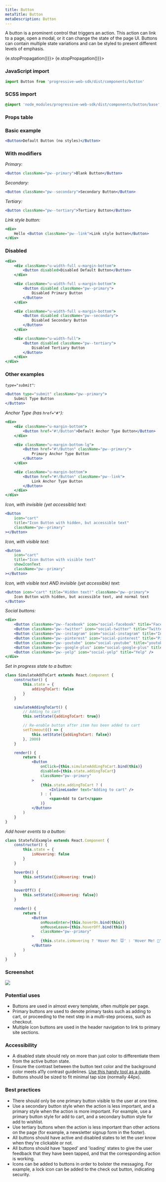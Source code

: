 ```yaml
---
title: Button
metaTitle: Button
metaDescription: Button
---
```



<div class="component-intro">

A button is a prominent control that triggers an action. This action can link to a page, open a modal, or it can change the state of the page UI. Buttons can contain multiple state variations and can be styled to present different levels of emphasis.

</div>

<div onClick={(e) => {e.stopPropagation()}}>
<Tabs activeIndex={0} className="devcenter">
<TabsPanel title="Code" onClick={(e) => {e.stopPropagation()}}>

### JavaScript import

```jsx
import Button from 'progressive-web-sdk/dist/components/button'
```

### SCSS import

```scss
@import 'node_modules/progressive-web-sdk/dist/components/button/base';
```

### Props table

<PropsTable propMetaData={props.componentMetadata.childrenComponentProp} />

### Basic example

```jsx react-live=true
<Button>Default Button (no styles)</Button>
```

### With modifiers

_Primary:_

```jsx react-live=true
<Button className="pw--primary">Blank Button</Button>
```

_Secondary:_

```jsx react-live=true
<Button className="pw--secondary">Secondary Button</Button>
```

_Tertiary:_

```jsx react-live=true
<Button className="pw--tertiary">Tertiary Button</Button>
```

_Link style button:_

```jsx react-live=true
<div>
    Hello <Button className="pw--link">Link style button</Button>
</div>
```

### Disabled

```jsx react-live=true
<div>
    <div className="u-width-full u-margin-bottom">
        <Button disabled>Disabled Default Button</Button>
    </div>

    <div className="u-width-full u-margin-bottom">
        <Button disabled className="pw--primary">
            Disabled Primary Button
        </Button>
    </div>

    <div className="u-width-full u-margin-bottom">
        <Button disabled className="pw--secondary">
            Disabled Secondary Button
        </Button>
    </div>

    <div className="u-width-full">
        <Button disabled className="pw--tertiary">
            Disabled Tertiary Button
        </Button>
    </div>
</div>
```

### Other examples

_`type="submit"`:_

```jsx react-live=true
<Button type="submit" className="pw--primary">
    Submit Type Button
</Button>
```

_Anchor Type (has `href="#"`):_

```jsx react-live=true
<div>
    <div className="u-margin-bottom">
        <Button href="#!/Button">Default Anchor Type Button</Button>
    </div>

    <div className="u-margin-bottom-lg">
        <Button href="#!/Button" className="pw--primary">
            Primary Anchor Type Button
        </Button>
    </div>

    <div className="u-margin-bottom">
        <Button href="#!/Button" className="pw--link">
            Link Anchor Type Button
        </Button>
    </div>
</div>
```

_Icon, with invisible (yet accessible) text:_

```jsx react-live=true
<Button
    icon="cart"
    title="Icon Button with hidden, but accessible text"
    className="pw--primary"
></Button>
```

_Icon, with visible text:_

```jsx react-live=true
<Button
    icon="cart"
    title="Icon Button with visible text"
    showIconText
    className="pw--primary"
></Button>
```

_Icon, with visible text AND invisible (yet accessible) text:_

```jsx react-live=true
<Button icon="cart" title="Hidden text!" className="pw--primary">
    Icon Button with hidden, but accessible text, and normal text
</Button>
```

_Social buttons:_

```jsx react-live=true
<div>
    <Button className="pw--facebook" icon="social-facebook" title="Facebook" />
    <Button className="pw--twitter" icon="social-twitter" title="Twitter" />
    <Button className="pw--instagram" icon="social-instagram" title="Instagram" />
    <Button className="pw--pinterest" icon="social-pinterest" title="Pinterest" />
    <Button className="pw--youtube" icon="social-youtube" title="youtube" />
    <Button className="pw--google-plus" icon="social-google-plus" title="Google Plus" />
    <Button className="pw--yelp" icon="social-yelp" title="Yelp" />
</div>
```

_Set in progress state to a button:_

```jsx react-live=true
class SimulateAddToCart extends React.Component {
    constructor() {
        this.state = {
            addingToCart: false
        }
    }

    simulateAddingToCart() {
        // Adding to cart
        this.setState({addingToCart: true})

        // Re-enable button after item has been added to cart
        setTimeout(() => {
            this.setState({addingToCart: false})
        }, 2000)
    }

    render() {
        return (
            <Button
                onClick={this.simulateAddingToCart.bind(this)}
                disabled={this.state.addingToCart}
                className="pw--primary"
            >
                {this.state.addingToCart ? (
                    <InlineLoader text="Adding to cart" />
                ) : (
                    <span>Add to Cart</span>
                )}
            </Button>
        )
    }
}
```

_Add hover events to a button:_

```jsx react-live=true
class StatefulExample extends React.Component {
    constructor() {
        this.state = {
            isHovering: false
        }
    }

    hoverOn() {
        this.setState({isHovering: true})
    }

    hoverOff() {
        this.setState({isHovering: false})
    }

    render() {
        return (
            <Button
                onMouseEnter={this.hoverOn.bind(this)}
                onMouseLeave={this.hoverOff.bind(this)}
                className="pw--primary"
            >
                {this.state.isHovering ? 'Hover Me! 🐭' : 'Hover Me! 🐹'}
            </Button>
        )
    }
}
```

</TabsPanel>
<TabsPanel title="Design" class="markdown">

### Screenshot

![](./images/components/button/button-uikit.png)

### Potential uses

-   Buttons are used in almost every template, often multiple per page.
-   Primary buttons are used to denote primary tasks such as adding to cart, or proceeding to the next step in a multi-step process, such as checkout.
-   Multiple icon buttons are used in the header navigation to link to primary site sections.

### Accessibility

-   A disabled state should rely on more than just color to differentiate them from the active button state.
-   Ensure the contrast between the button text color and the background color meets a11y contrast guidelines. [Use this handy tool as a guide](http://www.contrastchecker.com).
-   Buttons should be sized to fit minimal tap size (normally 44px).

### Best practices

-   There should only be one primary button visible to the user at one time.
-   Use a secondary button style when the action is less important, and a primary style when the action is more important. For example, use a primary button style for add to cart, and a secondary button style for add to wishlist.
-   Use tertiary buttons when the action is less important than other actions on the page (for example, a newsletter signup form in the footer).
-   All buttons should have active and disabled states to let the user know when they're clickable or not.
-   All buttons should have 'tapped' and 'loading' states to give the user feedback that they have been tapped, and that the corresponding action is working.
-   Icons can be added to buttons in order to bolster the messaging. For example, a lock icon can be added to the check out button, indicating security.

</TabsPanel>
</Tabs>
</div>
